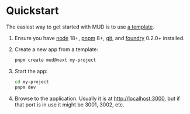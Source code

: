 # Quickstart

The easiest way to get started with MUD is to use [a template](/templates/typescript/getting-started).

1. Ensure you have [node](https://nodejs.org/en/download/package-manager#macos) 18+, [pnpm](https://pnpm.io/installation) 8+, [git](https://git-scm.com/downloads), and [foundry](https://getfoundry.sh/) 0.2.0+ installed.

1. Create a new app from a template:

   ```sh copy
   pnpm create mud@next my-project
   ```

1. Start the app:

   ```sh copy
   cd my-project
   pnpm dev
   ```

1. Browse to the application.
   Usually it is at [http://localhost:3000](http://localhost:3000), but if that port is in use it might be 3001, 3002, etc.
